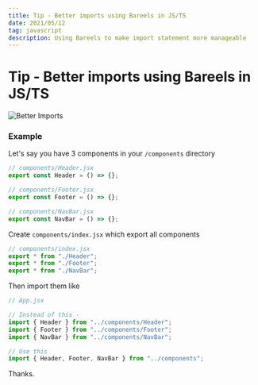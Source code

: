 ```yaml
---
title: Tip - Better imports using Bareels in JS/TS
date: 2021/05/12
tag: javascript
description: Using Bareels to make import statement more manageable
---
```


# Tip - Better imports using Bareels in JS/TS


<Image
  src="/images/Imports.jsx.svg"
  alt="Better Imports"
  width={700}
  height={480}
  layout="responsive"
  quality={100}
  className="next-image"
/>

### Example

Let's say you have 3 components in your `/components` directory

```jsx
// components/Header.jsx
export const Header = () => {};
```

```jsx
// components/Footer.jsx
export const Footer = () => {};
```

```jsx
// components/NavBar.jsx
export const NavBar = () => {};
```

Create `components/index.jsx` which export all components

```jsx
// components/index.jsx
export * from "./Header";
export * from "./Footer";
export * from "./NavBar";
```

Then import them like

```jsx
// App.jsx

// Instead of this -
import { Header } from "../components/Header";
import { Footer } from "../components/Footer";
import { NavBar } from "../components/NavBar";

// Use this
import { Header, Footer, NavBar } from "../components";
```

Thanks.
